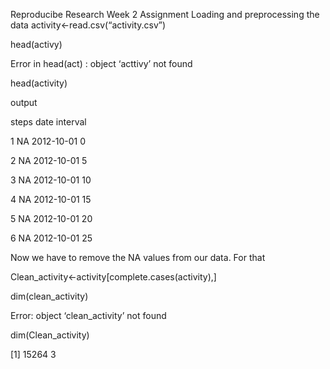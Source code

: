 
Reproducibe Research Week 2 Assignment
Loading and preprocessing the data
activity<-read.csv("activity.csv")

head(activy)

Error in head(act) : object 'acttivy' not found

head(activity)

output

steps date interval

1 NA 2012-10-01 0

2 NA 2012-10-01 5

3 NA 2012-10-01 10

4 NA 2012-10-01 15

5 NA 2012-10-01 20

6 NA 2012-10-01 25

Now we have to remove the NA values from our data. For that

Clean_activity<-activity[complete.cases(activity),]

dim(clean_activity)

Error: object 'clean_activity' not found

dim(Clean_activity)

[1] 15264 3
